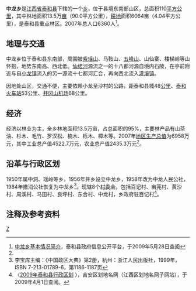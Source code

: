 {{中国乡级行政区
| 行政区全称 = 中龙乡
| 景观照片文件名 =
| 景观照片描述 =
| 上级行政区 = [[江西省|江西省]][[泰和县|泰和县]]
| 行政区类别 = [[乡|乡]]
| 行政区划代码 = 360826205
| 地理坐标= {{坐标|26.7077|N|115.1694|E|display=inline,title|scale:30000_region:CN}}
| 总面积 = 110平方公里
| 户籍人口 = 6360人
| 户籍人口年份 = 2007年
| 常住人口 = 
| 常住人口年份 = 
| 领导人职务1 =
| 领导人姓名1 =
| 领导人职务2 =
| 领导人姓名2 =
| 行政区划 = 8个[[村委会|村委会]]
| 官方网站 =
| 邮政编码 = 343724
| 毗邻行政区 = 东：[[小龙镇_(泰和县)|小龙镇]]；南：[[老营盘镇|老营盘镇]]；西：[[上圯乡|上圯乡]]、[[灌溪镇_(泰和县)|灌溪镇]]；北：[[苑前镇|苑前镇]]
| 位置图文件名 = Taihe Zhonglong Weizhi.svg
| 位置图描述 = 中龙乡在泰和县的位置
}}

'''中龙乡'''是[[江西省|江西省]][[泰和县|泰和县]]下辖的一个[[乡|乡]]，位于县境东南部山区，总面积110[[平方公里|平方公里]]，其中林地面积13.5万[[亩|亩]]（90.0平方公里），[[耕地|耕地]]面积6064亩（4.04平方公里），是泰和县重点林区。2007年总人口6360人<ref name="gk">[http://218.64.81.28/jxth/bmgkxx/zlx/gkxx/bjzfbmjs/200808/t20080818_14057.htm 中龙乡基本情况简介]{{dead link|date=2017年11月 |bot=InternetArchiveBot |fix-attempted=yes }}，泰和县政府信息公开平台，于2009年5月28日查阅</ref>。

==地理与交通==
中龙乡位于泰和县东南部，周围被[[紫瑶山|紫瑶山]]、马鞍山、[[五峰山|五峰山]]、山仙寨、楼梯岭等山怀抱，地势东南高、西北低。[[仙槎河|仙槎河]]源流之一的十八都河源自境内石陂，在亭前附近与自[[小龙镇|小龙镇]]流入的另一源流十七都河汇合，再向西北流入[[灌溪镇|灌溪镇]]。

因地处山区，交通不便，主要依赖小龙至沙村的公路，距泰和县城48[[公里|公里]]、[[泰和火车站|泰和火车站]]53公里、[[井冈山机场|井冈山机场]]68公里。

==经济==
经济以林业为主，全乡林地面积13.5万亩，占总面积的95%，主要林产品有山茶油、杉木、毛竹、罗汉松、楠木、栎木、樟木等。2007年[[国内生产总值|地区生产总值]]为6958万元，其中工业总产值4522.7万元，农业总产值2435.3万元<ref name="gk" />。

==沿革与行政区划==
1950年属中洞、瑶岭等乡，1956年并乡设立中龙乡，1958年改为中龙人民公社，1984年撤消公社恢复为中龙乡<ref>李宝库主编：《中国政区大典》第2册，杭州：浙江人民出版社，1999年，ISBN 7-213-01789-6，第1186-1187页</ref>。现辖8个[[村委会|村委会]]，包括百记村、亩芫村、黄沙村、周溪村、马田村、良坪村、东合村、中龙村，乡政府驻百记村<ref>〈[http://www.jxqhdm.com/index-ja.aspx 2009年泰和县行政区划] {{Wayback|url=http://www.jxqhdm.com/index-ja.aspx |date=20091025153207 }}〉，吉安区划地名网（江西区划地名网子网站），于2009年4月1日查阅。</ref>。

== 注释及参考资料 ==

<div class="references-small">
<references />
</div>

{{泰和县行政区划}}



[[Category:泰和县行政区划|Z]]